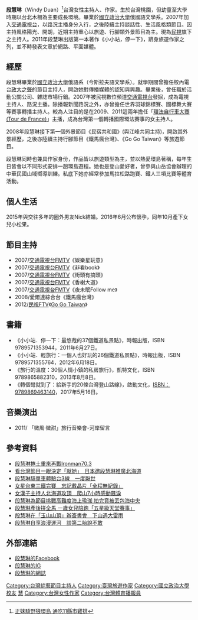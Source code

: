 {{藝人
| 姓名 = 段慧琳
| 類型 = 女藝人
| 圖片 = 在北海道拍攝外景的Windy.jpg
| 圖片尺寸 = 
| 原名 = 
| 外文名 = 
| 外文 = 
| 羅馬拼音 = 
| 英文名 = Windy
| 暱稱 = 
| 其他藝名 = 
| 國籍 = {{ROC}}
| 出生日期 = 
| 出生地點 = {{TWN}}[[臺北市|臺北市]]
| 逝世日期 = 
| 逝世地點 = 
| 職業 = [[主持人|主持人]]、[[作家|作家]]
| 語言 = [[中文|中文]]、[[英語|英語]]、[[俄語|俄語]]、日語
| 教育程度 = [[國立政治大學|國立政治大學]]俄語系（今斯拉夫語文學系）
| 宗教信仰 = 
| 配偶 = Nick Liu
| 兒女 = 
| 父母 = 
| 出道地點 = 
| 出道日期 = 2007年
| 出道作 = 
| 代表作 = 
| 活躍年代 = 2007年至今
| 唱片公司 = 
| 經紀公司 = 民視／凱特文化創意
| 網站 = [http://www.facebook.com/windylovefly 段慧琳的Facebook]
| IMDb = 
}}

'''段慧琳'''（Windy Duan{{bd}}）<ref>[http://udn.com/NEWS/NATIONAL/NAT5/6525239.shtml 正妹騎野狼環島 通吃11縣市雞排]</ref>台灣女性主持人、作家。生於台灣桃園，但幼童至大學時期以台北木柵為主要成長環境。畢業於[[國立政治大學|國立政治大學]]俄國語文學系。2007年加入[[民視第一台|交通電視台]]，以路況主播身分入行，之後陸續主持談話性、生活風格類節目。因主持風格陽光、開朗，近期主持重心以旅遊、行腳類外景節目為主。現為[[民間全民電視公司|民視]]旗下之主持人。2011年段慧琳出版第一本著作《小小站，停一下》，躋身旅遊作家之列，並不時發表文章於網路、平面媒體。

==經歷==
段慧琳畢業於[[國立政治大學|國立政治大學]]俄語系（今斯拉夫語文學系）。就學期間曾擔任校內電台[[政大之聲|政大之聲]]的節目主持人，開啟她對傳播媒體的認知與興趣。畢業後，曾任職於活動公關公司、雜誌市場行銷。2007年被民視數位頻道[[交通電視台|交通電視台]]發掘，成為電視主持人、路況主播。除播報新聞路況之外，亦曾擔任世界羽球錦標賽、國標舞大賽等賽事轉播主持人。較為人注目的是在2009、2011這兩年擔任「[[環法自由車賽|環法自行車大賽 (Tour de France)]]」主播，成為台灣第一個轉播國際環法賽事的女主持人。

2008年段慧琳接下第一個外景節目《民宿共和國》(與江峰共同主持)，開啟其外景經歷，之後亦陸續主持行腳節目《鐵馬瘋台灣》、《Go Go Taiwan》等旅遊節目。

段慧琳同時也兼具作家身份，作品皆以旅遊類型為主，並以熱愛環島著稱，每年生日皆會以不同形式安排一趟環島遊程。她也是登山愛好者，曾參與山岳協會辦理的中華民國山域嚮導訓練。私底下她亦經常參加馬拉松路跑賽、鐵人三項比賽等體育活動。

== 個人生活 ==
2015年與交往多年的圈外男友Nick結婚。2016年6月公布懷孕，同年10月產下女兒小松果。

==節目主持==
*2007/[[民視第一台|交通電視台]]FMTV《娛樂星玩意》
*2007/[[民視第一台|交通電視台]]FMTV《非看book》
*2007/[[民視第一台|交通電視台]]FMTV《街頭有搞頭》
*2007/[[民視第一台|交通電視台]]FMTV《香榭大道》
*2007/[[民視第一台|交通電視台]]FMTV《夜未眠Follow me》
*2008/愛爾達綜合台《鐵馬瘋台灣》
*2012/[[民間全民電視公司|民視FTV]]《[[Go_Go_Taiwan|Go Go Taiwan]]》

==書籍==
*《小小站．停一下：最悠哉的37個鐵道私景點》，時報出版，ISBN 9789571353944，2011年6月27日。
*《小小站．輕旅行：一個人也好玩的26個鐵道私景點》，時報出版，ISBN 9789571355764，2012年6月18日。
*《旅行的溫度：30個人情小鎮的私房旅行》，凱特文化，ISBN 9789865882310，2013年8月8日。
*《轉個彎就到了：給新手的20條台灣登山路線》，啟動文化，[[ISBN|ISBN：9789869463140]]，2017年5月16日。

==音樂演出==
* 2011/ 「微風‧微甜」旅行音樂會-河岸留言

== 參考資料 ==
{{refs}}
*[https://www.don1don.com/archives/102250/windy-duan-%E6%AE%B5%E6%85%A7%E7%90%B3-%E6%8D%B2%E5%9C%9F%E9%87%8D%E4%BE%86%E5%86%8D%E6%88%B0ironman70-3 段慧琳捲土重來再戰Ironman70.3] {{Wayback|url=https://www.don1don.com/archives/102250/windy-duan-%E6%AE%B5%E6%85%A7%E7%90%B3-%E6%8D%B2%E5%9C%9F%E9%87%8D%E4%BE%86%E5%86%8D%E6%88%B0ironman70-3 |date=20190620214609 }}
*[https://star.ettoday.net/news/1296732#ixzz5bW8ul7No 看台灣節目一眼決定「就她」　日本邀段慧琳推廣北海道] {{Wayback|url=https://star.ettoday.net/news/1296732#ixzz5bW8ul7No |date=20190602113137 }} 
*[https://www.chinatimes.com/realtimenews/20180518003893-260404 段慧琳騎單車體驗台3線　一度厭世] {{Wayback|url=https://www.chinatimes.com/realtimenews/20180518003893-260404 |date=20210310172520 }} 
*[https://star.ettoday.net/news/1133650#ixzz5bWAIPrTX 女星台東三鐵完賽　忘記戴晶片「全程無紀錄」] {{Wayback|url=https://star.ettoday.net/news/1133650#ixzz5bWAIPrTX |date=20190608072934 }} 
*[https://tw.appledaily.com/new/realtime/20181102/1459236/ 女漢子主持人北海道攻頂　爬山7小時感動飆淚]  
*[https://news.ftv.com.tw/news/detail/2018811W0006 段慧琳為節目挑戰高難度海上瑜珈 拍完竟被丟包海中央] {{Wayback|url=https://news.ftv.com.tw/news/detail/2018811W0006 |date=20190114210304 }}
*[https://news.ftv.com.tw/news/detail/2017B13W0017 段慧琳產後拼全馬 一歲女兒陪跑「五星級天堂賽事」] {{Wayback|url=https://news.ftv.com.tw/news/detail/2017B13W0017 |date=20190114210452 }}
*[https://star.ettoday.net/news/1017966 段慧琳在「玉山山頂」辦簽書會　下山遇大雷雨] {{Wayback|url=https://star.ettoday.net/news/1017966 |date=20190608075843 }}
*[https://tw.appledaily.com/new/realtime/20181130/1475916/ 段慧琳自享浪漫運河　談第二胎說不敢]

==外部連結==
{{commons category|Windy Duan}}
*[http://www.facebook.com/windylovefly 段慧琳的Facebook]
*[https://www.instagram.com/iamwindy/ 段慧琳的IG]
*[https://iamwindy.com/ 段慧琳的網誌] {{Wayback|url=https://iamwindy.com/ |date=20190630155716 }}

[[Category:台灣綜藝節目主持人|Category:台灣綜藝節目主持人]]
[[Category:臺灣旅遊作家|Category:臺灣旅遊作家]]
[[Category:國立政治大學校友|Category:國立政治大學校友]]
[[Category:段姓|慧]]
[[Category:台灣女性作家|Category:台灣女性作家]]
[[Category:台灣體育播報員|Category:台灣體育播報員]]
